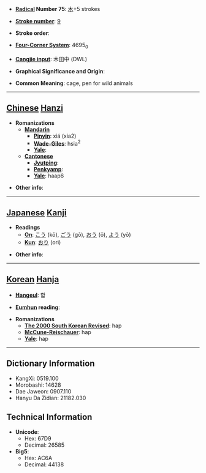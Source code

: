 * '''[[Wiktionary:Chinese radical index| Radical]] Number 75''': [[Wiktionary:Chinese radical index 木|木]]+5 strokes

* '''[[Wiktionary:Chinese total strokes index|Stroke number]]''': [[Wiktionary:Chinese total strokes index 9|9]]

* '''Stroke order''': 

* '''[[Wiktionary:Chinese four corner index|Four-Corner System]]''': 4695<sub>0</sub>

* '''[[Wiktionary:Chinese Cangjie index|Cangjie input]]''': 木田中 (DWL)

* '''Graphical Significance and Origin''': 

* '''Common Meaning''': cage, pen for wild animals

----

== [[Chinese]] [[Hanzi]] ==

* '''Romanizations'''
** '''[[Mandarin]]'''
*** '''[[Pinyin]]''': xiá (xia2)
*** '''[[Wade-Giles]]''': hsia<sup>2</sup>
*** '''[[Yale]]''': 
** '''[[Cantonese]]'''
*** '''[[Jyutping]]''':
*** '''[[Penkyamp]]''': 
*** '''[[Yale]]''': haap6

* '''Other info''': 

----

== [[Japanese]] [[Kanji]] ==

* '''Readings'''
** '''[[On]]''': [[こう]] (kō), [[ごう]] (gō), [[おう]] (ō), [[よう]] (yō)
** '''[[Kun]]''': [[おり]] (ori)

* '''Other info''':  

----

== [[Korean]] [[Hanja]] ==

* '''[[Hangeul]]''': 합

* '''[[Eumhun]] reading''': 

* '''Romanizations'''
** '''[[The 2000 South Korean Revised Romanization|The 2000 South Korean Revised]]''': hap
** '''[[McCune-Reischauer]]''': hap
** '''[[Yale]]''': hap

----

== Dictionary Information ==

* KangXi: 0519.100
* Morobashi: 14628
* Dae Jaweon: 0907.110
* Hanyu Da Zidian: 21182.030

== Technical Information ==

* '''Unicode''':
** Hex: 67D9
** Decimal: 26585
* '''Big5''':
** Hex: AC6A
** Decimal: 44138